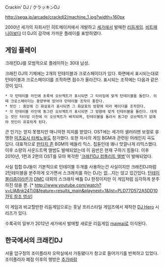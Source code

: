 Crackin' DJ / クラッキンDJ

http://sega.jp/arcade/crackdj2/machine_1.jpg?width=160px

2000년 세가의 자회사인 히트메이커에서 개발하고 [[세가]]에서 발매한 [[리듬게임]]. [[비트매니아]]보다 더 DJ의 감각에 가까운 플레이를 표방하였다.

== 게임 플레이 ==
{{{#!html
<iframe width="420" height="315" src="//www.youtube.com/embed/zxi0uWmY0ME" frameborder="0" allowfullscreen></iframe>
}}}
크래킨DJ를 모범적으로 플레이하는 30대 남성.

크래킨 DJ의 기체에는 2개의 턴테이블과 크로스페이더가 있다. 화면에서 표시되는대로 턴테이블과 크로스페이더를 조작하면 점수가 올라간다. 표시되는 조작에는 다음과 같은 것이 있다.

 * 각 턴테이블 라인에 초록색 오브젝트가 표시되면 그 타이밍에 맞게 턴테이블을 돌린다. 이때 크로스페이더는 중앙부에 있어야 턴테이블 조작이 통한다.
 * 컷인 : 중앙에 긴 화살표가 표시되면 그 화살표의 방향에 따라 페이더를 조작한다.
 * 각 턴테이블 라인에 동그란 오브젝트가 표시되면 그 방향에 맞게 턴테이블을 돌린다. 대개는 컷인 타이밍 이전에 이 오브젝트가 배치되며, 턴테이블을 돌려서 동그란 오브젝트가 없애야 컷인이 유효하게 된다.

큰 인기는 얻지 못했지만 매니악한 지지를 받았다. OST에는 세가의 샐러리맨 보컬로 유명한 [[미츠요시 타케노부]]도 참가했다. 또한 자사의 게임 BGM과 관련된 어레인지 곡도 있다. 대표적으로 [[판타지 존]] BGM의 메들리 믹스. 칩튠인데 꽤나 맛깔나게 리믹스했다. 이후 소량의 사운드트랙 앨범도 발매되었는데 이 음반은 현재 구하기 힘들다. 이후 2010년, 1편과 2편의 OST를 모아 복각한 '[http://www.amazon.co.jp/%E3%82%AF%E3%83%A9%E3%83%83%E3%82%AD%E3%83%B3DJ-%E3%82%B3%E3%83%B3%E3%83%97%E3%83%AA%E3%83%BC%E3%83%88-%E3%82%A2%E3%83%AB%E3%83%90%E3%83%A0-%E3%82%B2%E3%83%BC%E3%83%A0%E3%83%BB%E3%83%9F%E3%83%A5%E3%83%BC%E3%82%B8%E3%83%83%E3%82%AF/dp/B0038LAK6M/ref=sr_1_2?ie=UTF8&qid=1305794417&sr=8-2 크래킨DJ 컴플리트 앨범]'이 발매되었다.

사실 힙합 DJ들이 기본적으로 턴테이블 두개를 사용하는건 사실이지만 크래킨DJ처럼 2턴테이블을 분주하게 오가면서 스크래치를 하는 DJ는 없...지는 않고 있긴있다. [[턴테이블리즘]]이라든가 [[DMC]] 대회의 스크래치 배틀 DJ 한정이지만 이 게임처럼 심각하게 분주하진 않을 뿐. [* [[http://www.youtube.com/watch?v=LlA8nk24Ti0&feature=results_main&playnext=1&list=PLD77D572A5DD107FE 참조 영상]]]

이 게임과 비교할만한 리듬게임으로는 훗날 프리스타일 게임즈에서 제작한 [[DJ Hero]] 시리즈가 있다.

수록곡의 일부가 2012년 세가에서 발매할 새로운 리듬게임 [[maimai]]로 이식된다.

== 한국에서의 크래킨DJ ==
서울 압구정의 조이플라자 오락실에서 가동됐다가 창고로 들어가기를 반복하고 있었다. 조이플라자 폐점 이후의 행방은 [[추가바람]]
